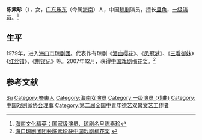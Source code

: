 {{Otheruses|陈素真|other=類似名的[[豫剧|豫剧]]名旦其它條目描述}}
'''陈素珍'''（{{bd|1961年||||C陈}}），女，[[广东|广东]][[乐东黎族自治县|乐东]]（今属[[海南省|海南]]）人，中国[[琼剧|琼剧]]演员，擅长[[旦角|旦角]]，[[一级演员|一级演员]]。<ref>[http://news.0898.net/2005/09/25/191173.html 海南文化精英：国家级演员、琼剧名旦陈素珍]{{Dead link|date=2018年6月 |bot=InternetArchiveBot |fix-attempted=no }}</ref>

== 生平 ==
1979年，进入[[海口市琼剧团|海口市琼剧团]]。代表作有琼剧《[[泪血樱花|泪血樱花]]》、《[[凤冠梦|凤冠梦]]》、《[[三看御妹|三看御妹]]》《[[红丝错|红丝错]]》、《[[荆钗记|荆钗记]]》等。2007年12月，获得[[中国戏剧梅花奖|中国戏剧梅花奖]]。<ref>[http://www.hq.xinhuanet.com/news/2007-12/05/content_11847167.htm 海口琼剧团团长陈素珍获中国戏剧梅花奖] {{webarchive|url=https://web.archive.org/web/20160304121439/http://www.hq.xinhuanet.com/news/2007-12/05/content_11847167.htm |date=2016-03-04 }}</ref>

== 参考文献 ==
{{Reflist|2}}

{{中國戲劇梅花獎}}
{{第二届全国中青年德艺双馨文艺工作者}}
{{Navboxes
| title  = 陈素珍在[[中国戏剧家协会|中国戏剧家协会]]的职务
| list1  =
{{中国戏剧家协会第七届理事会}}
{{中国戏剧家协会第八届理事会}}
}}

{{Authority control}}
{{DEFAULTSORT:Chen陈}}
[[Category:陈姓|Su]]
[[Category:樂東人|Category:樂東人]]
[[Category:海南女演员|Category:海南女演员]]
[[Category:一级演员_(戏曲)|Category:一级演员 (戏曲)]]
[[Category:中国戏剧家协会理事|Category:中国戏剧家协会理事]]
[[Category:第二届全国中青年德艺双馨文艺工作者|Category:第二届全国中青年德艺双馨文艺工作者]]

{{China-enter-bio-stub}}